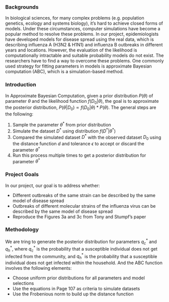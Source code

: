 ### Backgrounds

In biological sciences, for many complex problems (e.g. population genetics, ecology and systems biology), it's hard to achieve closed forms of models. Under these circumstances, computer simulations have become a popular method to resolve these problems. In our project, epidemiologists have developed models for disease spread using the real data, which is describing influenza A (H3N2 & H1N1) and influenza B outbreaks in different years and locations. However, the evaluation of the likelihood is computationally intractable and suitable probability models do not exist. The researchers have to find a way to overcome these problems. One commonly used strategy for fitting parameters in models is approximate Bayesian computation (ABC), which is a simulation-based method.

### Introduction

In Approximate Bayesian Computation, given a prior distribution $P(\theta)$ of parameter $\theta$ and the likelihood function $f(D_0|\theta)$, the goal is to approximate the posterior distribution, $P(\theta|D_0)\propto f(D_0|\theta)*P(\theta)$. The general steps are the following:

(1) Sample the parameter $\theta^*$ from prior distribution
(2) Simulate the dataset $D^*$ using distribution $f(D^*|\theta^*)$
(3) Compared the simulated dataset $D^*$ with the observed dataset $D_0$ using the distance function $d$ and tolerance $\epsilon$ to accept or discard the parameter $\theta^*$
(4) Run this process multiple times to get a posterior distribution for parameter $\theta^*$ 

### Project Goals

In our project, our goal is to address whether:

- Different outbreaks of the same strain can be described by the same model of disease spread
- Outbreaks of different molecular strains of the influenza virus can be described by the same model of disease spread 
- Reproduce the Figures 3a and 3c from Tony and Stumpf's paper 

### Methodology

We are tring to generate the posterior distribution for parameters $q_c^*$ and $q_h^*$, where $q_c^*$ is the probability that a susceptible individual does not get infected from the community, and $q_h^*$ is the probability that a susceptible individual does not get infected within the household. And the ABC function involves the following elements:

- Choose uniform prior distributions for all parameters and model selections
- Use the equations in Page 107 as criteria to simulate datasets
- Use the Frobenious norm to build up the distance function